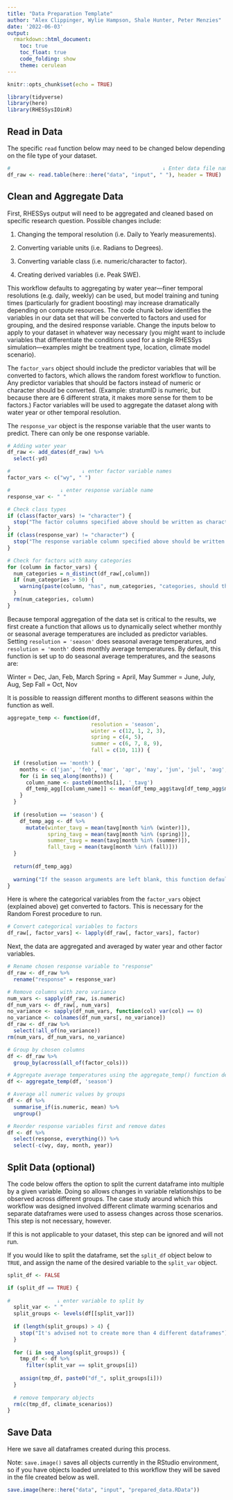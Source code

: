 ```yaml
---
title: "Data Preparation Template"
author: "Alex Clippinger, Wylie Hampson, Shale Hunter, Peter Menzies"
date: '2022-06-03'
output: 
  rmarkdown::html_document:
    toc: true
    toc_float: true
    code_folding: show
    theme: cerulean
---
```


```r
knitr::opts_chunk$set(echo = TRUE)

library(tidyverse)
library(here)
library(RHESSysIOinR)
```

## Read in Data

The specific `read` function below may need to be changed below depending on the file type of your dataset.

```r
#                                                 ↓ Enter data file name
df_raw <- read.table(here::here("data", "input", " "), header = TRUE) 
```

## Clean and Aggregate Data

First, RHESSys output will need to be aggregated and cleaned based on specific research question. Possible changes include:

1.  Changing the temporal resolution (i.e. Daily to Yearly measurements).

2.  Converting variable units (i.e. Radians to Degrees).

3.  Converting variable class (i.e. numeric/character to factor).

4.  Creating derived variables (i.e. Peak SWE).

This workflow defaults to aggregating by water year---finer temporal resolutions (e.g. daily, weekly) can be used, but model training and tuning times (particularly for gradient boosting) may increase dramatically depending on compute resources. The code chunk below identifies the variables in our data set that will be converted to factors and used for grouping, and the desired response variable. Change the inputs below to apply to your dataset in whatever way necessary (you might want to include variables that differentiate the conditions used for a single RHESSys simulation---examples might be treatment type, location, climate model scenario). 

The `factor_vars` object should include the predictor variables that will be converted to factors, which allows the random forest workflow to function. Any predictor variables that should be factors instead of numeric or character should be converted. (Example: stratumID is numeric, but because there are 6 different strata, it makes more sense for them to be factors.) Factor variables will be used to aggregate the dataset along with water year or other temporal resolution.

The `response_var` object is the response variable that the user wants to predict. There can only be one response variable.


```r
# Adding water year
df_raw <- add_dates(df_raw) %>% 
  select(-yd)

#                       ↓ enter factor variable names 
factor_vars <- c("wy", " ")

#                ↓ enter response variable name
response_var <- " "
```

```r
# Check class types
if (class(factor_vars) != "character") {
  stop("The factor columns specified above should be written as characters.")
}
if (class(response_var) != "character") {
  stop("The response variable column specified above should be written as a character.")
}

# Check for factors with many categories
for (column in factor_vars) {
  num_categories = n_distinct(df_raw[,column])
  if (num_categories > 50) {
    warning(paste(column, "has", num_categories, "categories, should this column be numeric?"))
  }
  rm(num_categories, column)
}
```

Because temporal aggregation of the data set is critical to the results, we first create a function that allows us to dynamically select whether monthly or seasonal average temperatures are included as predictor variables. Setting `resolution = 'season'` does seasonal average temperatures, and `resolution = 'month'` does monthly average temperatures. By default, this function is set up to do seasonal average temperatures, and the seasons are:

Winter = Dec, Jan, Feb, March
Spring = April, May
Summer = June, July, Aug, Sep
Fall = Oct, Nov

It is possible to reassign different months to different seasons within the function as well. 

```r
aggregate_temp <- function(df, 
                           resolution = 'season', 
                           winter = c(12, 1, 2, 3),
                           spring = c(4, 5),
                           summer = c(6, 7, 8, 9),
                           fall = c(10, 11)) {
  
  if (resolution == 'month') {
    months <- c('jan', 'feb', 'mar', 'apr', 'may', 'jun', 'jul', 'aug', 'sep', 'oct', 'nov', 'dec')
    for (i in seq_along(months)) {
      column_name <- paste0(months[i], '_tavg')
      df_temp_agg[[column_name]] <- mean(df_temp_agg$tavg[df_temp_agg$month == i])
    }
  }
  
  if (resolution == 'season') {
    df_temp_agg <- df %>%
      mutate(winter_tavg = mean(tavg[month %in% (winter)]),
             spring_tavg = mean(tavg[month %in% (spring)]),
             summer_tavg = mean(tavg[month %in% (summer)]),
             fall_tavg = mean(tavg[month %in% (fall)])) 
  }
  
  return(df_temp_agg)
  
  warning("If the season arguments are left blank, this function defaults to winter = c(12, 1, 2, 3), spring = c(4, 5), summer=c(6, 7, 8, 9), fall = c(10, 11)")
}
```

Here is where the categorical variables from the `factor_vars` object (explained above) get converted to factors. This is necessary for the Random Forest procedure to run. 

```r
# Convert categorical variables to factors
df_raw[, factor_vars] <- lapply(df_raw[, factor_vars], factor)

```

Next, the data are aggregated and averaged by water year and other factor variables.

```r
# Rename chosen response variable to "response"
df_raw <- df_raw %>% 
  rename("response" = response_var)

# Remove columns with zero variance
num_vars <- sapply(df_raw, is.numeric)
df_num_vars <- df_raw[, num_vars]
no_variance <- sapply(df_num_vars, function(col) var(col) == 0)
no_variance <- colnames(df_num_vars[, no_variance])
df_raw <- df_raw %>% 
  select(!all_of(no_variance))
rm(num_vars, df_num_vars, no_variance)

# Group by chosen columns
df <- df_raw %>%   
  group_by(across(all_of(factor_cols)))

# Aggregate average temperatures using the aggregate_temp() function defined above.
df <- aggregate_temp(df, 'season')

# Average all numeric values by groups
df <- df %>% 
  summarise_if(is.numeric, mean) %>% 
  ungroup()

# Reorder response variables first and remove dates
df <- df %>% 
  select(response, everything()) %>%
  select(-c(wy, day, month, year))
```


## Split Data (optional)

The code below offers the option to split the current dataframe into multiple by a given variable. Doing so allows changes in variable relationships to be observed across different groups. The case study around which this workflow was designed involved different climate warming scenarios and separate dataframes were used to assess changes across those scenarios. This step is not necessary, however.

If this is not applicable to your dataset, this step can be ignored and will not run.

If you would like to split the dataframe, set the `split_df` object below to `TRUE`, and assign the name of the desired variable to the `split_var` object.


```r
split_df <- FALSE

if (split_df == TRUE) {
  
#               ↓ enter variable to split by 
  split_var <- " "
  split_groups <- levels(df[[split_var]])
  
  if (length(split_groups) > 4) {
    stop("It's advised not to create more than 4 different dataframes")
  }
  
  for (i in seq_along(split_groups)) {
    tmp_df <- df %>% 
      filter(split_var == split_groups[i])
    
    assign(tmp_df, paste0("df_", split_groups[i]))
  }
  
  # remove temporary objects
  rm(c(tmp_df, climate_scenarios))
}  
```

## Save Data

Here we save all dataframes created during this process. 

Note: `save.image()` saves all objects currently in the RStudio environment, so if you have objects loaded unrelated to this workflow they will be saved in the file created below as well.

```r
save.image(here::here("data", "input", "prepared_data.RData"))
```

